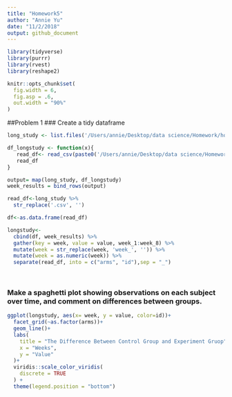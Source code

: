 ```yaml
---
title: "Homework5"
author: "Annie Yu"
date: "11/2/2018"
output: github_document
---
```


```r
library(tidyverse)
library(purrr)
library(rvest)
library(reshape2)

knitr::opts_chunk$set(
  fig.width = 6,
  fig.asp = .6,
  out.width = "90%"
)
```
##Problem 1
### Create a tidy dataframe 
```r
long_study <- list.files('/Users/annie/Desktop/data science/Homework/homework5/Homework 5/data')  

df_longstudy <- function(x){
   read_df<- read_csv(paste0('/Users/annie/Desktop/data science/Homework/homework5/Homework 5/data/', x))
   read_df
}

output= map(long_study, df_longstudy)
week_results = bind_rows(output)

read_df<-long_study %>% 
  str_replace('.csv', '') 

df<-as.data.frame(read_df) 

longstudy<-
  cbind(df, week_results) %>% 
  gather(key = week, value = value, week_1:week_8) %>% 
  mutate(week = str_replace(week, 'week_', '')) %>% 
  mutate(week = as.numeric(week)) %>% 
  separate(read_df, into = c("arms", "id"),sep = "_") 

  
```

### Make a spaghetti plot showing observations on each subject over time, and comment on differences between groups.
```r
ggplot(longstudy, aes(x= week, y = value, color=id))+
  facet_grid(~as.factor(arms))+
  geom_line()+
  labs(
    title = "The Difference Between Control Group and Experiment Gruop",
    x = "Weeks",
    y = "Value"
  )+
  viridis::scale_color_viridis(
    discrete = TRUE
  ) + 
  theme(legend.position = "bottom")
  
```




